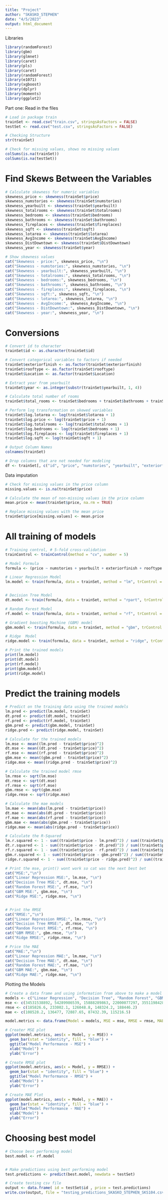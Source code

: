 ```yaml
---
title: "Project"
author: "SKASKO_STEPHEN"
date: "4/5/2023"
output: html_document
---
```


Libraries 
```r
library(randomForest)
library(gbm)
library(glmnet)
library(caret)
library(pls)
library(caret)
library(randomForest)
library(e1071)
library(xgboost)
library(dplyr)
library(moments)
library(ggplot2)
```

Part one:
Read in the files
```r
# Load in package train
trainSet <- read.csv("train.csv", stringsAsFactors = FALSE)
testSet <- read.csv("test.csv", stringsAsFactors = FALSE)

# Checking Structure
str(trainSet)

# Check for missing values, shows no missing values
colSums(is.na(trainSet))
colSums(is.na(testSet))


```

# Find Skews Between the Variables
```r
# Calculate skewness for numeric variables
skewness_price <- skewness(trainSet$price)
skewness_numstories <- skewness(trainSet$numstories)
skewness_yearbuilt <- skewness(trainSet$yearbuilt)
skewness_totalrooms <- skewness(trainSet$totalrooms)
skewness_bedrooms <- skewness(trainSet$bedrooms)
skewness_bathrooms <- skewness(trainSet$bathrooms)
skewness_fireplaces <- skewness(trainSet$fireplaces)
skewness_sqft <- skewness(trainSet$sqft)
skewness_lotarea <- skewness(trainSet$lotarea)
skewness_AvgIncome <- skewness(trainSet$AvgIncome)
skewness_DistDowntown <- skewness(trainSet$DistDowntown)
skewness_year <- skewness(trainSet$year)

# Show skewness values
cat("Skewness - price:", skewness_price, "\n")
cat("Skewness - numstories:", skewness_numstories, "\n")
cat("Skewness - yearbuilt:", skewness_yearbuilt, "\n")
cat("Skewness - totalrooms:", skewness_totalrooms, "\n")
cat("Skewness - bedrooms:", skewness_bedrooms, "\n")
cat("Skewness - bathrooms:", skewness_bathrooms, "\n")
cat("Skewness - fireplaces:", skewness_fireplaces, "\n")
cat("Skewness - sqft:", skewness_sqft, "\n")
cat("Skewness - lotarea:", skewness_lotarea, "\n")
cat("Skewness - AvgIncome:", skewness_AvgIncome, "\n")
cat("Skewness - DistDowntown:", skewness_DistDowntown, "\n")
cat("Skewness - year:", skewness_year, "\n")

```


# Conversions
```r
# Convert id to character
trainSet$id <- as.character(trainSet$id)

# Convert categorical variables to factors if needed
trainSet$exteriorfinish <- as.factor(trainSet$exteriorfinish)
trainSet$rooftype <- as.factor(trainSet$rooftype)
trainSet$Location <- as.factor(trainSet$Location)

# Extract year from yearbuilt
trainSet$year <- as.integer(substr(trainSet$yearbuilt, 1, 4))

# Calculate total number of rooms 
trainSet$total_rooms <- trainSet$bedrooms + trainSet$bathrooms + trainSet$totalrooms

# Perform log transformation on skewed variables
trainSet$log.lotarea <- log(trainSet$lotarea + 1)
trainSet$log.price <- log(trainSet$price + 1)
trainSet$log.totalrooms <- log(trainSet$totalrooms + 1)
trainSet$log.bedrooms <- log(trainSet$bedrooms + 1)
trainSet$log.fireplaces <- log(trainSet$fireplaces + 1)
trainSet$log.sqft <- log(trainSet$sqft + 1)

# Output Column Names
colnames(trainSet)

# Drop columns that are not needed for modeling
df <- trainSet[, c("id", "price", "numstories", "yearbuilt", "exteriorfinish", "rooftype", "basement", "totalrooms", "bedrooms", "bathrooms", "fireplaces", "sqft", "lotarea", "zipcode", "AvgIncome", "Location", "DistDowntown", "yearbuilt", "totalrooms")]

```

Data imputation
```r

# Check for missing values in the price column
missing.values <- is.na(trainSet$price)

# Calculate the mean of non-missing values in the price column
mean.price <- mean(trainSet$price, na.rm = TRUE)

# Replace missing values with the mean price
trainSet$price[missing.values] <- mean.price

```

# All training of models
```r
# Training control, # 5-fold cross-validation
trainControl <- trainControl(method = "cv", number = 5)  

# Model Formula
formula <- (price ~ numstories + yearbuilt + exteriorfinish + rooftype + basement + totalrooms + bedrooms + bathrooms + fireplaces + sqft + lotarea + zipcode + AvgIncome + Location + DistDowntown)

# Linear Regression Model
lm.model <- train(formula, data = trainSet, method = "lm", trControl = trainControl)


# Decision Tree Model
dt.model <- train(formula, data = trainSet, method = "rpart", trControl = trainControl)

# Random Forest Model
rf.model <- train(formula, data = trainSet, method = "rf", trControl = trainControl)

# Gradient boosting Machine (GBM) model
gbm.model <- train(formula, data = trainSet, method = "gbm", trControl = trainControl)

# Ridge  Model
ridge.model <- train(formula, data = trainSet, method = "ridge", trControl = trainControl)

# Print the trained models
print(lm.model)
print(dt.model)
print(rf.model)
print(gbm.model)
print(ridge.model)

```

# Predict the training models
```r
# Predict on the training data using the trained models
lm.pred <- predict(lm.model, trainSet)
dt.pred <- predict(dt.model, trainSet)
rf.pred <- predict(rf.model, trainSet)
gbm.pred <- predict(gbm.model, trainSet)
ridge.pred <- predict(ridge.model, trainSet)

# Calculate for the trained models
lm.mse <- mean((lm.pred - trainSet$price)^2)
dt.mse <- mean((dt.pred - trainSet$price)^2)
rf.mse <- mean((rf.pred - trainSet$price)^2)
gbm.mse <- mean((gbm.pred - trainSet$price)^2)
ridge.mse <- mean((ridge.pred - trainSet$price)^2)

# Calculate the trained model rmse
lm.rmse <- sqrt(lm.mse)
dt.rmse <- sqrt(dt.mse)
rf.rmse <- sqrt(rf.mse)
gbm.rmse <- sqrt(gbm.mse)
ridge.rmse <- sqrt(ridge.mse)

# Calculate the mae models
lm.mae <- mean(abs(lm.pred - trainSet$price))
dt.mae <- mean(abs(dt.pred - trainSet$price))
rf.mae <- mean(abs(rf.pred - trainSet$price))
gbm.mae <- mean(abs(gbm.pred - trainSet$price))
ridge.mae <- mean(abs(ridge.pred - trainSet$price))

# Calculate the R-Squared
lm.r.squared <- 1 - sum((trainSet$price - lm.pred)^2) / sum((trainSet$price - mean(trainSet$price))^2)
dt.r.squared <- 1 - sum((trainSet$price - dt.pred)^2) / sum((trainSet$price - mean(trainSet$price))^2)
rf.r.squared <- 1 - sum((trainSet$price - rf.pred)^2) / sum((trainSet$price - mean(trainSet$price))^2)
gbm.r.squared <- 1 - sum((trainSet$price - gbm.pred)^2) / sum((trainSet$price - mean(trainSet$price))^2)
ridge.r.squared <- 1 - sum((trainSet$price - ridge.pred)^2) / sum((trainSet$price - mean(trainSet$price))^2)

# Print the mse, print() wont work so cat was the next best bet
cat("MSE:","\n")
cat("Linear Repression MSE:", lm.mse, "\n")
cat("Decision Tree MSE:", dt.mse, "\n")
cat("Random Forest MSE:", rf.mse, "\n")
cat("GBM MSE:", gbm.mse, "\n")
cat("Ridge MSE:", ridge.mse, "\n")


# Print the RMSE
cat("RMSE:","\n")
cat("Linear Repression RMSE:", lm.rmse, "\n")
cat("Decision Tree RMSE:", dt.rmse, "\n")
cat("Random Forest RMSE:", rf.rmse, "\n")
cat("GBM RMSE:", gbm.rmse, "\n")
cat("Ridge RMSE:", ridge.rmse, "\n")

# Price the MAE
cat("MAE:","\n")
cat("Linear Repression MAE:", lm.mae, "\n")
cat("Decision Tree MAE:", dt.mae, "\n")
cat("Random Forest MAE:", rf.mae, "\n")
cat("GBM MAE:", gbm.mae, "\n")
cat("Ridge MAE:", ridge.mae, "\n")


```

Plotting the Models
```r
# Create a data frame and using information from above to make a model prediction accuracy 
models <- c("Linear Regression", "Decision Tree", "Random Forest", "GBM", "Ridge Regression")
mse <- c(34531538892, 54289986539, 15888289863, 22000077297, 35511984281)
rmse <- c(185826.6, 233002.1, 126048.8, 148324.2, 188446.2)
mae <- c(108528.2, 136477, 72887.65, 87432.39, 115216.5)

model.metrics <- data.frame(Model = models, MSE = mse, RMSE = rmse, MAE = mae)

# Creater MSE plot
ggplot(model.metrics, aes(x = Model, y = MSE)) +
  geom_bar(stat = "identity", fill = "blue") +
  ggtitle("Model Performance - MSE") +
  xlab("Model") +
  ylab("Error")

# Create RMSE plot
ggplot(model.metrics, aes(x = Model, y = RMSE)) +
  geom_bar(stat = "identity", fill = "blue") +
  ggtitle("Model Performance - RMSE") +
  xlab("Model") +
  ylab("Error")

# Create MAE Plot
ggplot(model.metrics, aes(x = Model, y = MAE)) +
  geom_bar(stat = "identity", fill = "blue") +
  ggtitle("Model Performance - MAE") +
  xlab("Model") +
  ylab("Error")

```

# Choosing best model
```r
# Choose best performing model
best.model <- rf.model


# Make predictions using best performing model
test.predictions <- predict(best.model, newdata = testSet)

# Create testing csv file
output <- data.frame( id = testSet$id , price = test.predictions)
write.csv(output, file = "testing_predictions_SKASKO_STEPHEN_SKS104.csv", row.names = FALSE)

```

